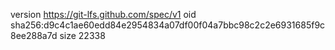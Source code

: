 version https://git-lfs.github.com/spec/v1
oid sha256:d9c4c1ae60edd84e2954834a07df00f04a7bbc98c2c2e6931685f9c8ee288a7d
size 22338
